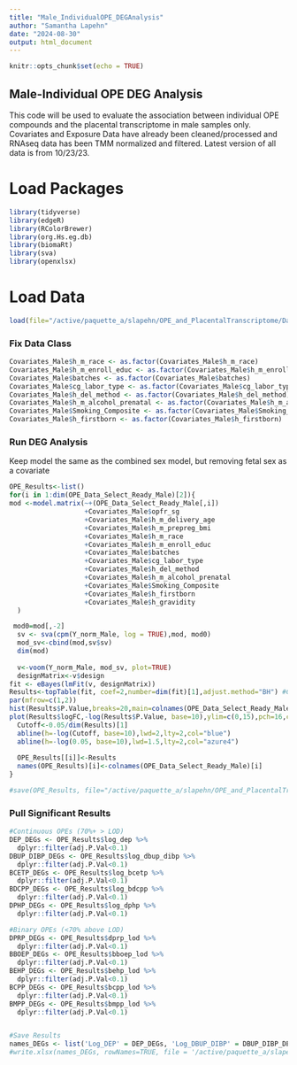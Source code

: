 ```yaml
---
title: "Male_IndividualOPE_DEGAnalysis"
author: "Samantha Lapehn"
date: "2024-08-30"
output: html_document
---
```


```r
knitr::opts_chunk$set(echo = TRUE)
```

## Male-Individual OPE DEG Analysis

This code will be used to evaluate the association between individual OPE compounds and the placental transcriptome in male samples only. Covariates and Exposure Data have already been cleaned/processed and RNAseq data has been TMM normalized and filtered. Latest version of all data is from 10/23/23. 

# Load Packages
```r
library(tidyverse)
library(edgeR)
library(RColorBrewer)
library(org.Hs.eg.db)
library(biomaRt)
library(sva)
library(openxlsx)
```

# Load Data
```r
load(file="/active/paquette_a/slapehn/OPE_and_PlacentalTranscriptome/Data/FilteredNormalizedData_Male_102323.RData")
```

### Fix Data Class
```r
Covariates_Male$h_m_race <- as.factor(Covariates_Male$h_m_race)
Covariates_Male$h_m_enroll_educ <- as.factor(Covariates_Male$h_m_enroll_educ)
Covariates_Male$batches <- as.factor(Covariates_Male$batches)
Covariates_Male$cg_labor_type <- as.factor(Covariates_Male$cg_labor_type)
Covariates_Male$h_del_method <- as.factor(Covariates_Male$h_del_method)
Covariates_Male$h_m_alcohol_prenatal <- as.factor(Covariates_Male$h_m_alcohol_prenatal)
Covariates_Male$Smoking_Composite <- as.factor(Covariates_Male$Smoking_Composite)
Covariates_Male$h_firstborn <- as.factor(Covariates_Male$h_firstborn)
```

### Run DEG Analysis
Keep model the same as the combined sex model, but removing fetal sex as a covariate
```r
OPE_Results<-list()
for(i in 1:dim(OPE_Data_Select_Ready_Male)[2]){
mod <-model.matrix(~+(OPE_Data_Select_Ready_Male[,i])
                   +Covariates_Male$opfr_sg
                   +Covariates_Male$h_m_delivery_age
                   +Covariates_Male$h_m_prepreg_bmi
                   +Covariates_Male$h_m_race
                   +Covariates_Male$h_m_enroll_educ
                   +Covariates_Male$batches
                   +Covariates_Male$cg_labor_type
                   +Covariates_Male$h_del_method
                   +Covariates_Male$h_m_alcohol_prenatal
                   +Covariates_Male$Smoking_Composite
                   +Covariates_Male$h_firstborn
                   +Covariates_Male$h_gravidity
  )

 mod0=mod[,-2]
  sv <- sva(cpm(Y_norm_Male, log = TRUE),mod, mod0)
  mod_sv<-cbind(mod,sv$sv)
  dim(mod)
  
  v<-voom(Y_norm_Male, mod_sv, plot=TRUE) 
  designMatrix<-v$design
fit <- eBayes(lmFit(v, designMatrix))
Results<-topTable(fit, coef=2,number=dim(fit)[1],adjust.method="BH") #Coefficent 2 is the OPE
par(mfrow=c(1,2))
hist(Results$P.Value,breaks=20,main=colnames(OPE_Data_Select_Ready_Male)[i])
plot(Results$logFC,-log(Results$P.Value, base=10),ylim=c(0,15),pch=16,cex=0.5,main=colnames(OPE_Data_Select_Ready_Male)[i],ylab="Log P Value",xlab="logFC")
  Cutoff<-0.05/dim(Results)[1]
  abline(h=-log(Cutoff, base=10),lwd=2,lty=2,col="blue")
  abline(h=-log(0.05, base=10),lwd=1.5,lty=2,col="azure4")
  
  OPE_Results[[i]]<-Results
  names(OPE_Results)[i]<-colnames(OPE_Data_Select_Ready_Male)[i]
}

#save(OPE_Results, file="/active/paquette_a/slapehn/OPE_and_PlacentalTranscriptome/Results/Gene Results/OPE_Results_MaleModel_083024.Rdata")
```
### Pull Significant Results
```r
#Continuous OPEs (70%+ > LOD)
DEP_DEGs <- OPE_Results$log_dep %>%
  dplyr::filter(adj.P.Val<0.1)
DBUP_DIBP_DEGs <- OPE_Results$log_dbup_dibp %>%
  dplyr::filter(adj.P.Val<0.1)
BCETP_DEGs <- OPE_Results$log_bcetp %>%
  dplyr::filter(adj.P.Val<0.1)
BDCPP_DEGs <- OPE_Results$log_bdcpp %>%
  dplyr::filter(adj.P.Val<0.1)
DPHP_DEGs <- OPE_Results$log_dphp %>%
  dplyr::filter(adj.P.Val<0.1)

#Binary OPEs (<70% above LOD)
DPRP_DEGs <- OPE_Results$dprp_lod %>%
  dplyr::filter(adj.P.Val<0.1)
BBOEP_DEGs <- OPE_Results$bboep_lod %>%
  dplyr::filter(adj.P.Val<0.1)
BEHP_DEGs <- OPE_Results$behp_lod %>%
  dplyr::filter(adj.P.Val<0.1)
BCPP_DEGs <- OPE_Results$bcpp_lod %>%
  dplyr::filter(adj.P.Val<0.1)
BMPP_DEGs <- OPE_Results$bmpp_lod %>%
  dplyr::filter(adj.P.Val<0.1)


#Save Results
names_DEGs <- list('Log_DEP' = DEP_DEGs, 'Log_DBUP_DIBP' = DBUP_DIBP_DEGs, 'Log_BCETP' = BCETP_DEGs, 'Log_BDCPP' = BDCPP_DEGs, 'Log_DPHP' = DPHP_DEGs, 'Binary_DPRP' = DPRP_DEGs, 'Binary_BEHP'= BEHP_DEGs, 'Binary_BBOEP' = BBOEP_DEGs, 'Binary_BCPP'=BCPP_DEGs, 'Binary_BMPP'=BMPP_DEGs)
#write.xlsx(names_DEGs, rowNames=TRUE, file = '/active/paquette_a/slapehn/OPE_and_PlacentalTranscriptome/Results/Gene Results/MaleModelDEGs_083024.xlsx')
```
